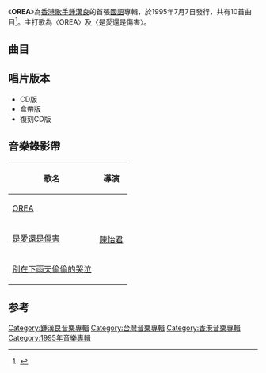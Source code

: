 {{Infobox album
| name       = OREA
| type       = 專輯
| artist     = [[鍾漢良|鍾漢良]]
| cover      = Wallace Chung OREA.jpg
<!-- 未知參數 | background = red -->
| released   = 1995年7月7日
| recorded   = 
| genre      = [[華語流行音樂|華語流行音樂]]
| length     = 41:59
| label      = [[藝能動音|藝能動音]]
| producer   = [[邰正宵|邰正宵]]
| prev_title = 
| prev_year  = 
| next_title = [[在你身邊_(鍾漢良專輯)|在你身邊]]
| next_year  = 1995
}}
《'''OREA'''》為[[香港|香港]][[歌手|歌手]][[鍾漢良|鍾漢良]]的首張[[國語|國語]]專輯，於1995年7月7日發行，共有10首曲目<ref>{{Cite book|title=明星档案大全|last=姜玲等编|publisher=海南出版社|year=2000年5月|isbn=7-80645-701-1|pages=150|location=海口}}</ref>。主打歌為〈OREA〉及〈是愛還是傷害〉。

==曲目==
{{Tracklist
| font_size = 
| total_length = 41:59

| all_producer = [[邰正宵|邰正宵]]

| title1 = OREA
| note1 = 
| music1 = [[陳迪匡|陳迪匡]]
| lyrics1 = [[李安修|李安修]]
| arranger1 = [[譚國政|譚國政]]
| longnote1 = 第一主打歌<BR>改編自[[邰正宵|邰正宵]]的《OREA》
| length1 = 4:17

| title2 = 是愛還是傷害
| note2 = 
| music2 = [[邰正宵|邰正宵]] 
| lyrics2 = [[林利南|林利南]]
| arranger2 = [[屠穎|屠穎]]
| longnote2 = 第二主打歌
| length2 = 4:52

| title3 = 看星
| note3 = 
| music3 = [[方文良|方文良]]
| lyrics3 = 方文良
| arranger3 = 屠穎
| longnote3 = 
| length3 = 4:11

| title4 = 放縱 
| note4 = 
| music4 = 邰正宵
| lyrics4 = [[高愛倫|高愛倫]]
| arranger4 = -{[[涂惠元|涂惠元]]}- 
| longnote4 = 
| length4 = 3:20

| title5 = 百分之九十九的溫柔
| note5 = 
| music5 = 邰正宵 
| lyrics5 = 邰正宵
| arranger5 = [[王繼康|王繼康]]
| longnote5 = 
| length5 = 3:52

| title6 = 愛永不止息
| note6 = 
| music6 =  邰正宵<BR>[[鍾漢良|鍾漢良]]
| lyrics6 = [[林創宴|林創宴]]
| arranger6 = -{涂惠元}- 
| longnote6 = 
| length6 = 3:31

| title7 = 誰能愛你比我深
| note7 = 
| music7 = 方文良
| lyrics7 = [[胡如虹|胡如虹]]
| arranger7 = 王繼康
| longnote7 = 
| length7 = 4:17

| title8 = 別在下雨天偷偷的哭泣
| note8 = 
| music8 = [[楊明煌|楊明煌]]
| lyrics8 = [[李姚|李姚]]
| arranger8 = 屠穎
| longnote8 = 第三主打歌<BR>原唱者為[[張克帆|張克帆]]
| length8 = 4:35

| title9 = 我的心收不回來
| note9 = 
| music9 =  -{涂惠元}-
| lyrics9 = 邰正宵 
| arranger9 = -{涂惠元}-
| longnote9 = 
| length9 = 3:29

| title10 = 忘了自己
| note10 = 
| music10 = 邰正宵 
| lyrics10 = 邰正宵
| arranger10 = 屠穎
| longnote10 = 
| length10 = 5:00
}}

== 唱片版本 ==
*CD版
*盒帶版
*復刻CD版

== 音樂錄影帶 ==
{| class="wikitable"
! 歌名 !! 導演
|-
|[https://www.youtube.com/watch?v=oI971vwUhk0 OREA]{{Wayback|url=https://www.youtube.com/watch?v=oI971vwUhk0 |date=20190217110257 }}||rowspan=3|[[陳怡君_(導演)|陳怡君]]
|-
|[https://www.youtube.com/watch?v=qLcMO3ZHUWc 是愛還是傷害]{{Wayback|url=https://www.youtube.com/watch?v=qLcMO3ZHUWc |date=20190217110257 }} 
|-
|[https://www.youtube.com/watch?v=vnB4NnIds6I 別在下雨天偷偷的哭泣]{{Wayback|url=https://www.youtube.com/watch?v=vnB4NnIds6I |date=20190217110257 }}
|}

==参考==
{{reflist}}
[[Category:鍾漢良音樂專輯|Category:鍾漢良音樂專輯]]
[[Category:台灣音樂專輯|Category:台灣音樂專輯]]
[[Category:香港音樂專輯|Category:香港音樂專輯]]
[[Category:1995年音樂專輯|Category:1995年音樂專輯]]